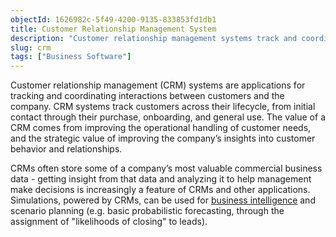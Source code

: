 ```yaml
---
objectId: 1626982c-5f49-4200-9135-833853fd1db1
title: Customer Relationship Management System
description: "Customer relationship management systems track and coordinate interactions between a company and its customers."
slug: crm
tags: ["Business Software"]
---
```


Customer relationship management (CRM) systems are applications for tracking and coordinating interactions between customers and the company. CRM systems track customers across their lifecycle, from initial contact through their purchase, onboarding, and general use. The value of a CRM comes from improving the operational handling of customer needs, and the strategic value of improving the company’s insights into customer behavior and relationships.

CRMs often store some of a company’s most valuable commercial business data - getting insight from that data and analyzing it to help management make decisions is increasingly a feature of CRMs and other applications. Simulations, powered by CRMs, can be used for [business intelligence](https://hash.ai/glossary/business-intelligence) and scenario planning (e.g. basic probabilistic forecasting, through the assignment of "likelihoods of closing" to leads).
